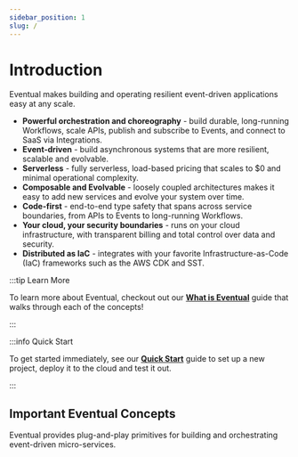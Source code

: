 ```yaml
---
sidebar_position: 1
slug: /
---
```


# Introduction

Eventual makes building and operating resilient event-driven applications easy at any scale.

- **Powerful orchestration and choreography** - build durable, long-running Workflows, scale APIs, publish and subscribe to Events, and connect to SaaS via Integrations.
- **Event-driven** - build asynchronous systems that are more resilient, scalable and evolvable.
- **Serverless** - fully serverless, load-based pricing that scales to $0 and minimal operational complexity.
- **Composable and Evolvable** - loosely coupled architectures makes it easy to add new services and evolve your system over time.
- **Code-first** - end-to-end type safety that spans across service boundaries, from APIs to Events to long-running Workflows.
- **Your cloud, your security boundaries** - runs on your cloud infrastructure, with transparent billing and total control over data and security.
- **Distributed as IaC** - integrates with your favorite Infrastructure-as-Code (IaC) frameworks such as the AWS CDK and SST.

:::tip Learn More

To learn more about Eventual, checkout out our **[What is Eventual](./learn/1-what-is-eventual.md)** guide that walks through each of the concepts!

:::

:::info Quick Start

To get started immediately, see our **[Quick Start](./getting-started.mdx)** guide to set up a new project, deploy it to the cloud and test it out.

:::

## Important Eventual Concepts

Eventual provides plug-and-play primitives for building and orchestrating event-driven micro-services.


<div className="row">
  <Card
    name="🤝 Service"
    url="reference/service"
    description="A collection of APIs, Events, Workflows, and Activities for a business domain. Can be composed via APIs and Events."
  />
  <Card
    name="⚙️ Workflow"
    url="reference/workflow"
    description="Orchestrate business logic with asynchronous, durable long-running processes."
  />
  <Card
    name="🌐 REST API"
    url="reference/api"
    description="Create and your own REST APIs and serve them over HTTPs via a managed API Gateway."
  />
  <Card
    name="📣 Event"
    url="reference/event"
    description="Publish and subscribe Events to and from your Service. Process events internally or route them to other Services."
  />

  <Card
    name="🔌 Activity"
    url="reference/activity"
    description="Functions that encapsulate a single unit of work in a workflow. Integrate with cloud resources and SaaS."
  />
  <Card
    name="🚥 Signal"
    url="reference/signal"
    description="A message that can be sent to a workflow execution. Workflows can wait for external input as a Signal"
  />
</div>
